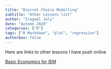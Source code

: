 ```yaml
---
title: "Discret Choice Modelling"
subtitle: "Other Lessons list"
author: "Iragaël Joly"
date: "Automn 2020"
categories: ["R"]
tags: ["R Markdown", "plot", "regression"]
authorbox: false
---
```


Here are links to other lessons I have push online

[Basic Economics for IEM](https://sie-basic-eco.netlify.app/)
